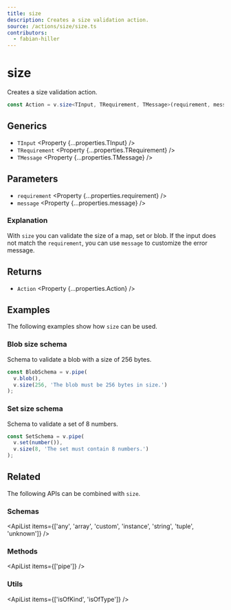 ```yaml
---
title: size
description: Creates a size validation action.
source: /actions/size/size.ts
contributors:
  - fabian-hiller
---
```



# size

Creates a size validation action.

```ts
const Action = v.size<TInput, TRequirement, TMessage>(requirement, message);
```

## Generics

- `TInput` <Property {...properties.TInput} />
- `TRequirement` <Property {...properties.TRequirement} />
- `TMessage` <Property {...properties.TMessage} />

## Parameters

- `requirement` <Property {...properties.requirement} />
- `message` <Property {...properties.message} />

### Explanation

With `size` you can validate the size of a map, set or blob. If the input does not match the `requirement`, you can use `message` to customize the error message.

## Returns

- `Action` <Property {...properties.Action} />

## Examples

The following examples show how `size` can be used.

### Blob size schema

Schema to validate a blob with a size of 256 bytes.

```ts
const BlobSchema = v.pipe(
  v.blob(),
  v.size(256, 'The blob must be 256 bytes in size.')
);
```

### Set size schema

Schema to validate a set of 8 numbers.

```ts
const SetSchema = v.pipe(
  v.set(number()),
  v.size(8, 'The set must contain 8 numbers.')
);
```

## Related

The following APIs can be combined with `size`.

### Schemas

<ApiList
  items={['any', 'array', 'custom', 'instance', 'string', 'tuple', 'unknown']}
/>

### Methods

<ApiList items={['pipe']} />

### Utils

<ApiList items={['isOfKind', 'isOfType']} />
